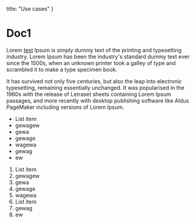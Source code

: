   title: "Use cases"
}

# Doc1

Lorem [test](/documentation) Ipsum is simply dummy text of the printing and typesetting industry. Lorem Ipsum has been the industry's standard dummy text ever since the 1500s, when an unknown printer took a galley of type and scrambled it to make a type specimen book.

It has survived not only five centuries, but also the leap into electronic typesetting, remaining essentially unchanged. It was popularised in the 1960s with the release of Letraset sheets containing Lorem Ipsum passages, and more recently with desktop publishing software like Aldus PageMaker including versions of Lorem Ipsum.

- List item
- gewagew
- gewa
- gewage
- wagewa
- gewag
- ew

1. List item
2. gewagew
3. gewa
4. gewage
5. wagewa
6. List item
7. gewag
8. ew
